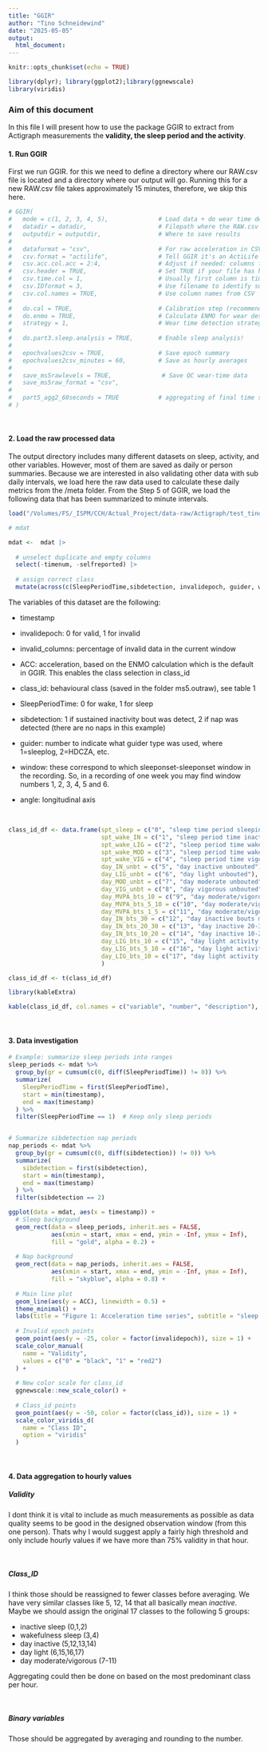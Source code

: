 ```yaml
---
title: "GGIR"
author: "Tino Schneidewind"
date: "2025-05-05"
output: 
  html_document: 
---
```


```r
knitr::opts_chunk$set(echo = TRUE)
```

```r
library(dplyr); library(ggplot2);library(ggnewscale)
library(viridis)

```

### Aim of this document

In this file I will present how to use the package GGIR to extract from Actigraph measurements the **validity, the sleep period and the activity**.

#### 1. Run GGIR

First we run GGIR. for this we need to define a directory where our RAW.csv file is located and a directory where our output will go. Running this for a new RAW.csv file takes approximately 15 minutes, therefore, we skip this here.

```r
# GGIR(
#   mode = c(1, 2, 3, 4, 5),              # Load data + do wear time detection
#   datadir = datadir,                    # Filepath where the RAW.csv file is stored
#   outputdir = outputdir,                # Where to save results
# 
#   dataformat = "csv",                   # For raw acceleration in CSV format
#   csv.format = "actilife",              # Tell GGIR it's an ActiLife CSV
#   csv.acc.col.acc = 2:4,                # Adjust if needed: columns for X, Y, Z
#   csv.header = TRUE,                    # Set TRUE if your file has headers
#   csv.time.col = 1,                     # Usually first column is timestamp
#   csv.IDformat = 3,                     # Use filename to identify subject
#   csv.col.names = TRUE,                 # Use column names from CSV
# 
#   do.cal = TRUE,                        # Calibration step (recommended)
#   do.enmo = TRUE,                       # Calculate ENMO for wear detection (based on movement)
#   strategy = 1,                         # Wear time detection strategy 
# 
#   do.part3.sleep.analysis = TRUE,       # Enable sleep analysis!
# 
#   epochvalues2csv = TRUE,               # Save epoch summary
#   epochvalues2csv_minutes = 60,         # Save as hourly averages
# 
#   save_ms5rawlevels = TRUE,              # Save QC wear-time data
#   save_ms5raw_format = "csv",
# 
#   part5_agg2_60seconds = TRUE           # aggregating of final time series table
# )
```

<br>

#### 2. Load the raw processed data

The output directory includes many different datasets on sleep, activity, and other variables. However, most of them are saved as daily or person summaries. Because we are interested in also validating other data with sub daily intervals, we load here the raw data used to calculate these daily metrics from the /meta folder. From the Step 5 of GGIR, we load the following data that has been summarized to minute intervals.

```r
load("/Volumes/FS/_ISPM/CCH/Actual_Project/data-raw/Actigraph/test_tino_withParticipant2/output_raw/meta/ms5.outraw/40_100_400/ACT002R_week1_STM2D48230258 (2024-12-07)RAW_T5A5.RData")

# mdat
```


```r
mdat <-  mdat |>
  
  # unselect duplicate and empty columns
  select(-timenum, -selfreported) |>
  
  # assign correct class
  mutate(across(c(SleepPeriodTime,sibdetection, invalidepoch, guider, window, class_id), as.factor))
```


The variables of this dataset are the following: 

- timestamp
- invalidepoch: 0 for valid, 1 for invalid
- invalid_columns: percentage of invalid data in the current window

- ACC: acceleration, based on the ENMO calculation which is the default in GGIR. This enables the class selection in class_id

- class_id: behavioural class (saved in the folder ms5.outraw), see table 1 

- SleepPeriodTime: 0 for wake, 1 for sleep
- sibdetection: 1 if sustained inactivity bout was detect, 2 if nap was detected (there are no naps in this example)

- guider: number to indicate what guider type was used, where 1=sleeplog, 2=HDCZA, etc.
- window: these correspond to which sleeponset-sleeponset window in the recording. So, in a recording of one week you may find window numbers 1, 2, 3, 4, 5 and 6.
- angle: longitudinal axis 

<br>

```r
class_id_df <- data.frame(spt_sleep = c("0", "sleep time period sleeping)"),
                          spt_wake_IN = c("1", "sleep period time inactive"),
                          spt_wake_LIG = c("2", "sleep period time wakefullness light"),
                          spt_wake_MOD = c("3", "sleep period time wakefullness moderate"),
                          spt_wake_VIG = c("4", "sleep period time vigorous"),
                          day_IN_unbt = c("5", "day inactive unbouted"),
                          day_LIG_unbt = c("6", "day light unbouted"),
                          day_MOD_unbt = c("7", "day moderate unbouted"),
                          day_VIG_unbt = c("8", "day vigorous unbouted"),
                          day_MVPA_bts_10 = c("9", "day moderate/vigorous activity more than 10 min"),
                          day_MVPA_bts_5_10 = c("10", "day moderate/vigorous activity 5-10 min"),
                          day_MVPA_bts_1_5 = c("11", "day moderate/vigorous activity 1-5 min"),
                          day_IN_bts_30 = c("12", "day inactive bouts more than 30 min"),
                          day_IN_bts_20_30 = c("13", "day inactive 20-30 min"),
                          day_IN_bts_10_20 = c("14", "day inactive 10-20 min"),
                          day_LIG_bts_10 = c("15", "day light activity more than 10 min"),
                          day_LIG_bts_5_10 = c("16", "day light activity 5-10 min"),
                          day_LIG_bts_10 = c("17", "day light activity 1-5 min")
                          )

class_id_df <- t(class_id_df)

library(kableExtra)

kable(class_id_df, col.names = c("variable", "number", "description"), caption = "Table 1: activity class ID descriptions.")


```

<br>

#### 3. Data investigation


```r
# Example: summarize sleep periods into ranges
sleep_periods <- mdat %>%
  group_by(gr = cumsum(c(0, diff(SleepPeriodTime)) != 0)) %>%
  summarize(
    SleepPeriodTime = first(SleepPeriodTime),
    start = min(timestamp),
    end = max(timestamp)
  ) %>%
  filter(SleepPeriodTime == 1)  # Keep only sleep periods


# Summarize sibdetection nap periods
nap_periods <- mdat %>%
  group_by(gr = cumsum(c(0, diff(sibdetection)) != 0)) %>%
  summarize(
    sibdetection = first(sibdetection),
    start = min(timestamp),
    end = max(timestamp)
  ) %>%
  filter(sibdetection == 2)

ggplot(data = mdat, aes(x = timestamp)) +
  # Sleep background
  geom_rect(data = sleep_periods, inherit.aes = FALSE,
            aes(xmin = start, xmax = end, ymin = -Inf, ymax = Inf),
            fill = "gold", alpha = 0.2) +
  
  # Nap background
  geom_rect(data = nap_periods, inherit.aes = FALSE,
            aes(xmin = start, xmax = end, ymin = -Inf, ymax = Inf),
            fill = "skyblue", alpha = 0.8) +
  
  # Main line plot
  geom_line(aes(y = ACC), linewidth = 0.5) + 
  theme_minimal() +
  labs(title = "Figure 1: Acceleration time series", subtitle = "sleep periods in yellow + nap periods in blue") +
  
  # Invalid epoch points
  geom_point(aes(y = -25, color = factor(invalidepoch)), size = 1) +
  scale_color_manual(
    name = "Validity",
    values = c("0" = "black", "1" = "red2")
  ) +
  
  # New color scale for class_id
  ggnewscale::new_scale_color() +
  
  # Class_id points
  geom_point(aes(y = -50, color = factor(class_id)), size = 1) +
  scale_color_viridis_d(
    name = "Class ID",
    option = "viridis"
  )


```


<br>

#### 4. Data aggregation to hourly values

##### Validity

I dont think it is vital to include as much measurements as possible as data quality seems to be good in the designed observation window (from this one person). Thats why I would suggest apply a fairly high threshold and only include hourly values if we have more than 75% validity in that hour. 

<br>


##### Class_ID

I think those should be reassigned to fewer classes before averaging. We have very similar classes like 5, 12, 14 that all basically mean *inactive*. 
Maybe we should assign the original 17 classes to the following 5 groups:

- inactive sleep (0,1,2)
- wakefulness sleep (3,4)
- day inactive (5,12,13,14)
- day light (6,15,16,17)
- day moderate/vigorous (7-11)

Aggregating could then be done on based on the most predominant class per hour. 

<br>

##### Binary variables

Those should be aggregated by averaging and rounding to the number. 


<br>

